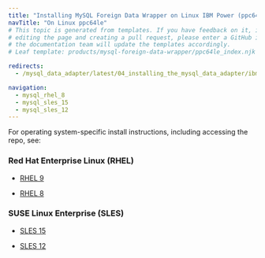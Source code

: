 ```yaml
---
title: "Installing MySQL Foreign Data Wrapper on Linux IBM Power (ppc64le)"
navTitle: "On Linux ppc64le"
# This topic is generated from templates. If you have feedback on it, instead of
# editing the page and creating a pull request, please enter a GitHub issue and
# the documentation team will update the templates accordingly.
# Leaf template: products/mysql-foreign-data-wrapper/ppc64le_index.njk

redirects:
  - /mysql_data_adapter/latest/04_installing_the_mysql_data_adapter/ibm_power_ppc64le/

navigation:
  - mysql_rhel_8
  - mysql_sles_15
  - mysql_sles_12
---
```


For operating system-specific install instructions, including accessing the repo, see:

### Red Hat Enterprise Linux (RHEL)

- [RHEL 9](mysql_rhel_9)

- [RHEL 8](mysql_rhel_8)

### SUSE Linux Enterprise (SLES)

- [SLES 15](mysql_sles_15)

- [SLES 12](mysql_sles_12)
